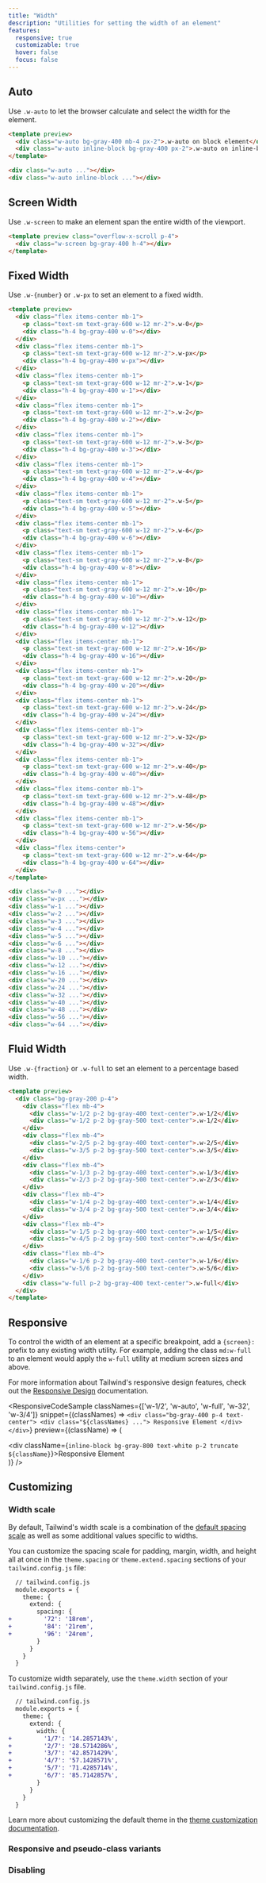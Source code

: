 ```yaml
---
title: "Width"
description: "Utilities for setting the width of an element"
features:
  responsive: true
  customizable: true
  hover: false
  focus: false
---
```




## Auto

Use `.w-auto` to let the browser calculate and select the width for the element.

```html
<template preview>
  <div class="w-auto bg-gray-400 mb-4 px-2">.w-auto on block element</div>
  <div class="w-auto inline-block bg-gray-400 px-2">.w-auto on inline-block element</div>
</template>

<div class="w-auto ..."></div>
<div class="w-auto inline-block ..."></div>
```

## Screen Width

Use `.w-screen` to make an element span the entire width of the viewport.

```html
<template preview class="overflow-x-scroll p-4">
  <div class="w-screen bg-gray-400 h-4"></div>
</template>
```

## Fixed Width

Use `.w-{number}` or `.w-px` to set an element to a fixed width.

```html
<template preview>
  <div class="flex items-center mb-1">
    <p class="text-sm text-gray-600 w-12 mr-2">.w-0</p>
    <div class="h-4 bg-gray-400 w-0"></div>
  </div>
  <div class="flex items-center mb-1">
    <p class="text-sm text-gray-600 w-12 mr-2">.w-px</p>
    <div class="h-4 bg-gray-400 w-px"></div>
  </div>
  <div class="flex items-center mb-1">
    <p class="text-sm text-gray-600 w-12 mr-2">.w-1</p>
    <div class="h-4 bg-gray-400 w-1"></div>
  </div>
  <div class="flex items-center mb-1">
    <p class="text-sm text-gray-600 w-12 mr-2">.w-2</p>
    <div class="h-4 bg-gray-400 w-2"></div>
  </div>
  <div class="flex items-center mb-1">
    <p class="text-sm text-gray-600 w-12 mr-2">.w-3</p>
    <div class="h-4 bg-gray-400 w-3"></div>
  </div>
  <div class="flex items-center mb-1">
    <p class="text-sm text-gray-600 w-12 mr-2">.w-4</p>
    <div class="h-4 bg-gray-400 w-4"></div>
  </div>
  <div class="flex items-center mb-1">
    <p class="text-sm text-gray-600 w-12 mr-2">.w-5</p>
    <div class="h-4 bg-gray-400 w-5"></div>
  </div>
  <div class="flex items-center mb-1">
    <p class="text-sm text-gray-600 w-12 mr-2">.w-6</p>
    <div class="h-4 bg-gray-400 w-6"></div>
  </div>
  <div class="flex items-center mb-1">
    <p class="text-sm text-gray-600 w-12 mr-2">.w-8</p>
    <div class="h-4 bg-gray-400 w-8"></div>
  </div>
  <div class="flex items-center mb-1">
    <p class="text-sm text-gray-600 w-12 mr-2">.w-10</p>
    <div class="h-4 bg-gray-400 w-10"></div>
  </div>
  <div class="flex items-center mb-1">
    <p class="text-sm text-gray-600 w-12 mr-2">.w-12</p>
    <div class="h-4 bg-gray-400 w-12"></div>
  </div>
  <div class="flex items-center mb-1">
    <p class="text-sm text-gray-600 w-12 mr-2">.w-16</p>
    <div class="h-4 bg-gray-400 w-16"></div>
  </div>
  <div class="flex items-center mb-1">
    <p class="text-sm text-gray-600 w-12 mr-2">.w-20</p>
    <div class="h-4 bg-gray-400 w-20"></div>
  </div>
  <div class="flex items-center mb-1">
    <p class="text-sm text-gray-600 w-12 mr-2">.w-24</p>
    <div class="h-4 bg-gray-400 w-24"></div>
  </div>
  <div class="flex items-center mb-1">
    <p class="text-sm text-gray-600 w-12 mr-2">.w-32</p>
    <div class="h-4 bg-gray-400 w-32"></div>
  </div>
  <div class="flex items-center mb-1">
    <p class="text-sm text-gray-600 w-12 mr-2">.w-40</p>
    <div class="h-4 bg-gray-400 w-40"></div>
  </div>
  <div class="flex items-center mb-1">
    <p class="text-sm text-gray-600 w-12 mr-2">.w-48</p>
    <div class="h-4 bg-gray-400 w-48"></div>
  </div>
  <div class="flex items-center mb-1">
    <p class="text-sm text-gray-600 w-12 mr-2">.w-56</p>
    <div class="h-4 bg-gray-400 w-56"></div>
  </div>
  <div class="flex items-center">
    <p class="text-sm text-gray-600 w-12 mr-2">.w-64</p>
    <div class="h-4 bg-gray-400 w-64"></div>
  </div>
</template>

<div class="w-0 ..."></div>
<div class="w-px ..."></div>
<div class="w-1 ..."></div>
<div class="w-2 ..."></div>
<div class="w-3 ..."></div>
<div class="w-4 ..."></div>
<div class="w-5 ..."></div>
<div class="w-6 ..."></div>
<div class="w-8 ..."></div>
<div class="w-10 ..."></div>
<div class="w-12 ..."></div>
<div class="w-16 ..."></div>
<div class="w-20 ..."></div>
<div class="w-24 ..."></div>
<div class="w-32 ..."></div>
<div class="w-40 ..."></div>
<div class="w-48 ..."></div>
<div class="w-56 ..."></div>
<div class="w-64 ..."></div>
```

## Fluid Width

Use `.w-{fraction}` or `.w-full` to set an element to a percentage based width.

```html
<template preview>
  <div class="bg-gray-200 p-4">
    <div class="flex mb-4">
      <div class="w-1/2 p-2 bg-gray-400 text-center">.w-1/2</div>
      <div class="w-1/2 p-2 bg-gray-500 text-center">.w-1/2</div>
    </div>
    <div class="flex mb-4">
      <div class="w-2/5 p-2 bg-gray-400 text-center">.w-2/5</div>
      <div class="w-3/5 p-2 bg-gray-500 text-center">.w-3/5</div>
    </div>
    <div class="flex mb-4">
      <div class="w-1/3 p-2 bg-gray-400 text-center">.w-1/3</div>
      <div class="w-2/3 p-2 bg-gray-500 text-center">.w-2/3</div>
    </div>
    <div class="flex mb-4">
      <div class="w-1/4 p-2 bg-gray-400 text-center">.w-1/4</div>
      <div class="w-3/4 p-2 bg-gray-500 text-center">.w-3/4</div>
    </div>
    <div class="flex mb-4">
      <div class="w-1/5 p-2 bg-gray-400 text-center">.w-1/5</div>
      <div class="w-4/5 p-2 bg-gray-500 text-center">.w-4/5</div>
    </div>
    <div class="flex mb-4">
      <div class="w-1/6 p-2 bg-gray-400 text-center">.w-1/6</div>
      <div class="w-5/6 p-2 bg-gray-500 text-center">.w-5/6</div>
    </div>
    <div class="w-full p-2 bg-gray-400 text-center">.w-full</div>
  </div>
</template>
```

## Responsive

To control the width of an element at a specific breakpoint, add a `{screen}:` prefix to any existing width utility. For example, adding the class `md:w-full` to an element would apply the `w-full` utility at medium screen sizes and above.

For more information about Tailwind's responsive design features, check out the [Responsive Design](/docs/responsive-design) documentation.

<ResponsiveCodeSample
  classNames={['w-1/2', 'w-auto', 'w-full', 'w-32', 'w-3/4']}
  snippet={(classNames) => `
    <div class="bg-gray-400 p-4 text-center">
      <div class="${classNames} ...">
        Responsive Element
      </div>
    </div>
  `}
  preview={(className) => (
    <div className="bg-gray-400 p-4 text-center">
      <div className={`inline-block bg-gray-800 text-white p-2 truncate ${className}`}>Responsive Element</div>
    </div>
  )}
/>

## Customizing

### Width scale

By default, Tailwind's width scale is a combination of the [default spacing scale](/docs/customizing-spacing#default-spacing-scale) as well as some additional values specific to widths.

You can customize the spacing scale for padding, margin, width, and height all at once in the `theme.spacing` or `theme.extend.spacing` sections of your `tailwind.config.js` file:

```diff
  // tailwind.config.js
  module.exports = {
    theme: {
      extend: {
        spacing: {
+         '72': '18rem',
+         '84': '21rem',
+         '96': '24rem',
        }
      }
    }
  }
```

To customize width separately, use the `theme.width` section of your `tailwind.config.js` file.

```diff
  // tailwind.config.js
  module.exports = {
    theme: {
      extend: {
        width: {
+         '1/7': '14.2857143%',
+         '2/7': '28.5714286%',
+         '3/7': '42.8571429%',
+         '4/7': '57.1428571%',
+         '5/7': '71.4285714%',
+         '6/7': '85.7142857%',
        }
      }
    }
  }
```

Learn more about customizing the default theme in the [theme customization documentation](/docs/theme#customizing-the-default-theme).

### Responsive and pseudo-class variants

<Variants plugin="width" />

### Disabling

<Disabling plugin="width" />
